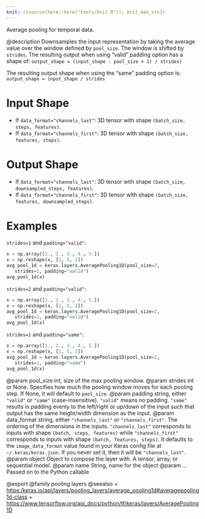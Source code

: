 ```yaml
---
knit: ({source(here::here("tools/knit.R")); knit_man_src})
---
```

Average pooling for temporal data.

@description
Downsamples the input representation by taking the average value over the
window defined by `pool_size`. The window is shifted by `strides`.  The
resulting output when using "valid" padding option has a shape of:
`output_shape = (input_shape - pool_size + 1) / strides)`

The resulting output shape when using the "same" padding option is:
`output_shape = input_shape / strides`

# Input Shape
- If `data_format="channels_last"`:
    3D tensor with shape `(batch_size, steps, features)`.
- If `data_format="channels_first"`:
    3D tensor with shape `(batch_size, features, steps)`.

# Output Shape
- If `data_format="channels_last"`:
    3D tensor with shape `(batch_size, downsampled_steps, features)`.
- If `data_format="channels_first"`:
    3D tensor with shape `(batch_size, features, downsampled_steps)`.

# Examples
`strides=1` and `padding="valid"`:

```python
x = np.array([1., 2., 3., 4., 5.])
x = np.reshape(x, [1, 5, 1])
avg_pool_1d = keras.layers.AveragePooling1D(pool_size=2,
   strides=1, padding="valid")
avg_pool_1d(x)
```

`strides=2` and `padding="valid"`:

```python
x = np.array([1., 2., 3., 4., 5.])
x = np.reshape(x, [1, 5, 1])
avg_pool_1d = keras.layers.AveragePooling1D(pool_size=2,
   strides=2, padding="valid")
avg_pool_1d(x)
```

`strides=1` and `padding="same"`:

```python
x = np.array([1., 2., 3., 4., 5.])
x = np.reshape(x, [1, 5, 1])
avg_pool_1d = keras.layers.AveragePooling1D(pool_size=2,
   strides=1, padding="same")
avg_pool_1d(x)
```

@param pool_size int, size of the max pooling window.
@param strides int or None. Specifies how much the pooling window moves
    for each pooling step. If None, it will default to `pool_size`.
@param padding string, either `"valid"` or `"same"` (case-insensitive).
    `"valid"` means no padding. `"same"` results in padding evenly to
    the left/right or up/down of the input such that output has the same
    height/width dimension as the input.
@param data_format string, either `"channels_last"` or `"channels_first"`.
    The ordering of the dimensions in the inputs. `"channels_last"`
    corresponds to inputs with shape `(batch, steps, features)`
    while `"channels_first"` corresponds to inputs with shape
    `(batch, features, steps)`. It defaults to the `image_data_format`
    value found in your Keras config file at `~/.keras/keras.json`.
    If you never set it, then it will be `"channels_last"`.
@param object Object to compose the layer with. A tensor, array, or sequential model.
@param name String, name for the object
@param ... Passed on to the Python callable

@export
@family pooling layers
@seealso
+ <https:/keras.io/api/layers/pooling_layers/average_pooling1d#averagepooling1d-class>
+ <https://www.tensorflow.org/api_docs/python/tf/keras/layers/AveragePooling1D>
